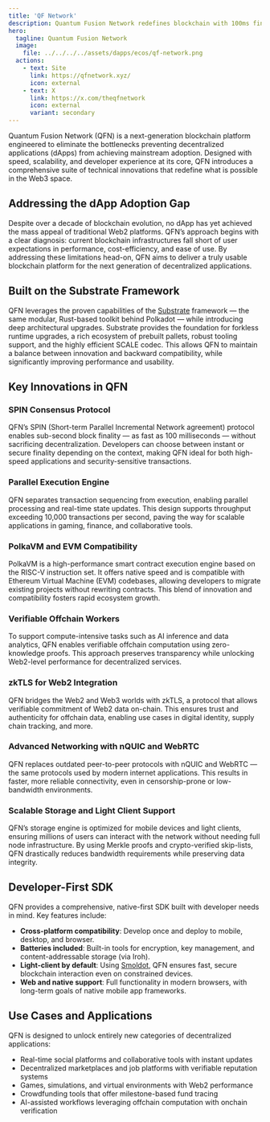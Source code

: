 ```yaml
---
title: 'QF Network'
description: Quantum Fusion Network redefines blockchain with 100ms finality, parallel execution, and a native-first SDK for scalable dApps.
hero:
  tagline: Quantum Fusion Network
  image: 
    file: ../../../../assets/dapps/ecos/qf-network.png
  actions:
    - text: Site
      link: https://qfnetwork.xyz/
      icon: external
    - text: X
      link: https://x.com/theqfnetwork
      icon: external
      variant: secondary
---
```



Quantum Fusion Network (QFN) is a next-generation blockchain platform engineered to eliminate the bottlenecks preventing decentralized applications (dApps) from achieving mainstream adoption. Designed with speed, scalability, and developer experience at its core, QFN introduces a comprehensive suite of technical innovations that redefine what is possible in the Web3 space.

## Addressing the dApp Adoption Gap
Despite over a decade of blockchain evolution, no dApp has yet achieved the mass appeal of traditional Web2 platforms. QFN’s approach begins with a clear diagnosis: current blockchain infrastructures fall short of user expectations in performance, cost-efficiency, and ease of use. By addressing these limitations head-on, QFN aims to deliver a truly usable blockchain platform for the next generation of decentralized applications.

## Built on the Substrate Framework
QFN leverages the proven capabilities of the [Substrate](https://substrate.io/) framework — the same modular, Rust-based toolkit behind Polkadot — while introducing deep architectural upgrades. Substrate provides the foundation for forkless runtime upgrades, a rich ecosystem of prebuilt pallets, robust tooling support, and the highly efficient SCALE codec. This allows QFN to maintain a balance between innovation and backward compatibility, while significantly improving performance and usability.

## Key Innovations in QFN

### SPIN Consensus Protocol
QFN’s SPIN (Short-term Parallel Incremental Network agreement) protocol enables sub-second block finality — as fast as 100 milliseconds — without sacrificing decentralization. Developers can choose between instant or secure finality depending on the context, making QFN ideal for both high-speed applications and security-sensitive transactions.

### Parallel Execution Engine
QFN separates transaction sequencing from execution, enabling parallel processing and real-time state updates. This design supports throughput exceeding 10,000 transactions per second, paving the way for scalable applications in gaming, finance, and collaborative tools.

### PolkaVM and EVM Compatibility
PolkaVM is a high-performance smart contract execution engine based on the RISC-V instruction set. It offers native speed and is compatible with Ethereum Virtual Machine (EVM) codebases, allowing developers to migrate existing projects without rewriting contracts. This blend of innovation and compatibility fosters rapid ecosystem growth.

### Verifiable Offchain Workers
To support compute-intensive tasks such as AI inference and data analytics, QFN enables verifiable offchain computation using zero-knowledge proofs. This approach preserves transparency while unlocking Web2-level performance for decentralized services.

### zkTLS for Web2 Integration
QFN bridges the Web2 and Web3 worlds with zkTLS, a protocol that allows verifiable commitment of Web2 data on-chain. This ensures trust and authenticity for offchain data, enabling use cases in digital identity, supply chain tracking, and more.

### Advanced Networking with nQUIC and WebRTC
QFN replaces outdated peer-to-peer protocols with nQUIC and WebRTC — the same protocols used by modern internet applications. This results in faster, more reliable connectivity, even in censorship-prone or low-bandwidth environments.

### Scalable Storage and Light Client Support
QFN’s storage engine is optimized for mobile devices and light clients, ensuring millions of users can interact with the network without needing full node infrastructure. By using Merkle proofs and crypto-verified skip-lists, QFN drastically reduces bandwidth requirements while preserving data integrity.

## Developer-First SDK
QFN provides a comprehensive, native-first SDK built with developer needs in mind. Key features include:

- **Cross-platform compatibility**: Develop once and deploy to mobile, desktop, and browser.
- **Batteries included**: Built-in tools for encryption, key management, and content-addressable storage (via Iroh).
- **Light-client by default**: Using [Smoldot](https://github.com/smol-dot/smoldot), QFN ensures fast, secure blockchain interaction even on constrained devices.
- **Web and native support**: Full functionality in modern browsers, with long-term goals of native mobile app frameworks.

## Use Cases and Applications
QFN is designed to unlock entirely new categories of decentralized applications:

- Real-time social platforms and collaborative tools with instant updates
- Decentralized marketplaces and job platforms with verifiable reputation systems
- Games, simulations, and virtual environments with Web2 performance
- Crowdfunding tools that offer milestone-based fund tracing
- AI-assisted workflows leveraging offchain computation with onchain verification